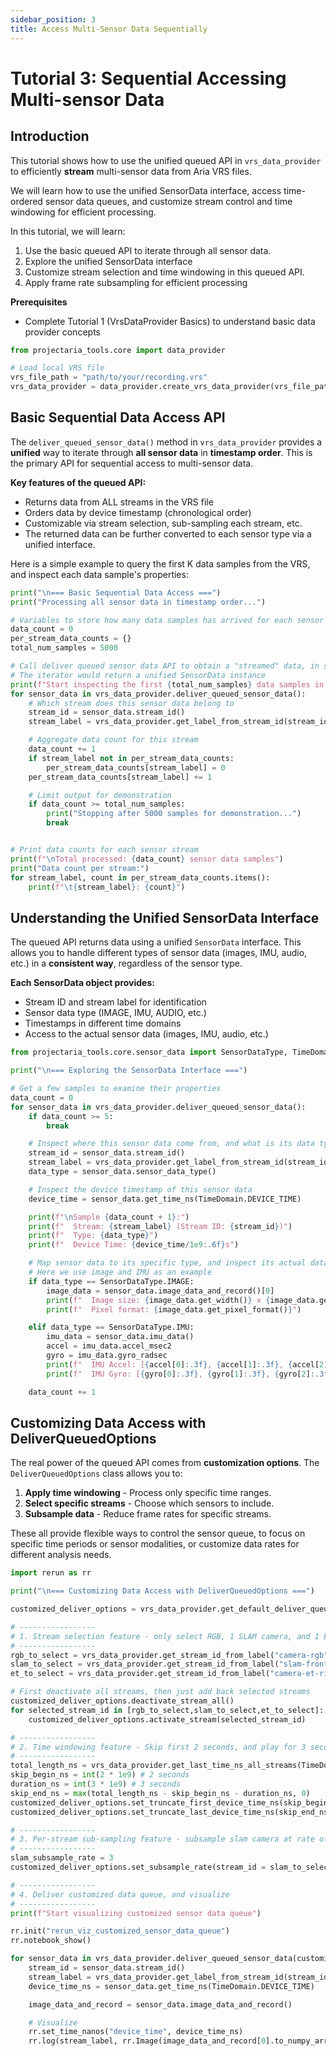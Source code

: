 ```yaml
---
sidebar_position: 3
title: Access Multi-Sensor Data Sequentially
---
```



# Tutorial 3: Sequential Accessing Multi-sensor Data

<TutorialButtons
  notebookUrl="https://github.com/facebookresearch/projectaria_tools/blob/main/examples/Gen2/python_notebooks/Tutorial_3_sequential_access_multi_sensor_data.ipynb"
  colabDisabled={true}
/>

## Introduction

This tutorial shows how to use the unified queued API in `vrs_data_provider` to efficiently **stream** multi-sensor data from Aria VRS files.

We will learn how to use the unified SensorData interface, access time-ordered sensor data queues, and customize stream control and time windowing for efficient processing.

In this tutorial, we will learn:

1. Use the basic queued API to iterate through all sensor data.
2. Explore the unified SensorData interface
3. Customize stream selection and time windowing in this queued API.
4. Apply frame rate subsampling for efficient processing

**Prerequisites**
- Complete Tutorial 1 (VrsDataProvider Basics) to understand basic data provider concepts

```python
from projectaria_tools.core import data_provider

# Load local VRS file
vrs_file_path = "path/to/your/recording.vrs"
vrs_data_provider = data_provider.create_vrs_data_provider(vrs_file_path)
```

## Basic Sequential Data Access API

The `deliver_queued_sensor_data()` method in `vrs_data_provider` provides a **unified** way to iterate through **all sensor data** in **timestamp order**. This is the primary API for sequential access to multi-sensor data.

**Key features of the queued API:**
- Returns data from ALL streams in the VRS file
- Orders data by device timestamp (chronological order)
- Customizable via stream selection, sub-sampling each stream, etc.
- The returned data can be further converted to each sensor type via a unified interface.

Here is a simple example to query the first K data samples from the VRS, and inspect each data sample's properties:

```python
print("\n=== Basic Sequential Data Access ===")
print("Processing all sensor data in timestamp order...")

# Variables to store how many data samples has arrived for each sensor stream
data_count = 0
per_stream_data_counts = {}
total_num_samples = 5000

# Call deliver queued sensor data API to obtain a "streamed" data, in sorted timestamp order
# The iterator would return a unified SensorData instance
print(f"Start inspecting the first {total_num_samples} data samples in the VRS")
for sensor_data in vrs_data_provider.deliver_queued_sensor_data():
    # Which stream does this sensor data belong to
    stream_id = sensor_data.stream_id()
    stream_label = vrs_data_provider.get_label_from_stream_id(stream_id)

    # Aggregate data count for this stream
    data_count += 1
    if stream_label not in per_stream_data_counts:
        per_stream_data_counts[stream_label] = 0
    per_stream_data_counts[stream_label] += 1

    # Limit output for demonstration
    if data_count >= total_num_samples:
        print("Stopping after 5000 samples for demonstration...")
        break


# Print data counts for each sensor stream
print(f"\nTotal processed: {data_count} sensor data samples")
print("Data count per stream:")
for stream_label, count in per_stream_data_counts.items():
    print(f"\t{stream_label}: {count}")
```

## Understanding the Unified SensorData Interface

The queued API returns data using a unified `SensorData` interface. This allows you to handle different types of sensor data (images, IMU, audio, etc.) in a **consistent way**, regardless of the sensor type.

**Each SensorData object provides:**
- Stream ID and stream label for identification
- Sensor data type (IMAGE, IMU, AUDIO, etc.)
- Timestamps in different time domains
- Access to the actual sensor data (images, IMU, audio, etc.)

```python
from projectaria_tools.core.sensor_data import SensorDataType, TimeDomain, TimeQueryOptions

print("\n=== Exploring the SensorData Interface ===")

# Get a few samples to examine their properties
data_count = 0
for sensor_data in vrs_data_provider.deliver_queued_sensor_data():
    if data_count >= 5:
        break

    # Inspect where this sensor data come from, and what is its data type
    stream_id = sensor_data.stream_id()
    stream_label = vrs_data_provider.get_label_from_stream_id(stream_id)
    data_type = sensor_data.sensor_data_type()

    # Inspect the device timestamp of this sensor data
    device_time = sensor_data.get_time_ns(TimeDomain.DEVICE_TIME)

    print(f"\nSample {data_count + 1}:")
    print(f"  Stream: {stream_label} (Stream ID: {stream_id})")
    print(f"  Type: {data_type}")
    print(f"  Device Time: {device_time/1e9:.6f}s")

    # Map sensor data to its specific type, and inspect its actual data content.
    # Here we use image and IMU as an example
    if data_type == SensorDataType.IMAGE:
        image_data = sensor_data.image_data_and_record()[0]
        print(f"  Image size: {image_data.get_width()} x {image_data.get_height()}")
        print(f"  Pixel format: {image_data.get_pixel_format()}")

    elif data_type == SensorDataType.IMU:
        imu_data = sensor_data.imu_data()
        accel = imu_data.accel_msec2
        gyro = imu_data.gyro_radsec
        print(f"  IMU Accel: [{accel[0]:.3f}, {accel[1]:.3f}, {accel[2]:.3f}] m/s²")
        print(f"  IMU Gyro: [{gyro[0]:.3f}, {gyro[1]:.3f}, {gyro[2]:.3f}] rad/s")

    data_count += 1
```

## Customizing Data Access with DeliverQueuedOptions

The real power of the queued API comes from **customization options**. The `DeliverQueuedOptions` class allows you to:

1. **Apply time windowing** - Process only specific time ranges.
2. **Select specific streams** - Choose which sensors to include.
3. **Subsample data** - Reduce frame rates for specific streams.

These all provide flexible ways to control the sensor queue, to focus on specific time periods or sensor modalities, or customize data rates for different analysis needs.

```python
import rerun as rr

print("\n=== Customizing Data Access with DeliverQueuedOptions ===")

customized_deliver_options = vrs_data_provider.get_default_deliver_queued_options()

# -----------------
# 1. Stream selection feature - only select RGB, 1 SLAM camera, and 1 ET camera data.
# -----------------
rgb_to_select = vrs_data_provider.get_stream_id_from_label("camera-rgb")
slam_to_select = vrs_data_provider.get_stream_id_from_label("slam-front-right")
et_to_select = vrs_data_provider.get_stream_id_from_label("camera-et-right")

# First deactivate all streams, then just add back selected streams
customized_deliver_options.deactivate_stream_all()
for selected_stream_id in [rgb_to_select,slam_to_select,et_to_select]:
    customized_deliver_options.activate_stream(selected_stream_id)

# -----------------
# 2. Time windowing feature - Skip first 2 seconds, and play for 3 seconds, if possible
# -----------------
total_length_ns = vrs_data_provider.get_last_time_ns_all_streams(TimeDomain.DEVICE_TIME) - vrs_data_provider.get_first_time_ns_all_streams(TimeDomain.DEVICE_TIME)
skip_begin_ns = int(2 * 1e9) # 2 seconds
duration_ns = int(3 * 1e9) # 3 seconds
skip_end_ns = max(total_length_ns - skip_begin_ns - duration_ns, 0)
customized_deliver_options.set_truncate_first_device_time_ns(skip_begin_ns)
customized_deliver_options.set_truncate_last_device_time_ns(skip_end_ns)

# -----------------
# 3. Per-stream sub-sampling feature - subsample slam camera at rate of 3
# -----------------
slam_subsample_rate = 3
customized_deliver_options.set_subsample_rate(stream_id = slam_to_select, rate = slam_subsample_rate)

# -----------------
# 4. Deliver customized data queue, and visualize
# -----------------
print(f"Start visualizing customized sensor data queue")

rr.init("rerun_viz_customized_sensor_data_queue")
rr.notebook_show()

for sensor_data in vrs_data_provider.deliver_queued_sensor_data(customized_deliver_options):
    stream_id = sensor_data.stream_id()
    stream_label = vrs_data_provider.get_label_from_stream_id(stream_id)
    device_time_ns = sensor_data.get_time_ns(TimeDomain.DEVICE_TIME)

    image_data_and_record = sensor_data.image_data_and_record()

    # Visualize
    rr.set_time_nanos("device_time", device_time_ns)
    rr.log(stream_label, rr.Image(image_data_and_record[0].to_numpy_array()))

```
